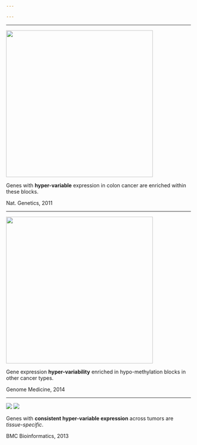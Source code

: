 ```yaml
---

---
```


----

<div class="centered">
<img src="img/antiprofile.png" style="height: 400px;"/>
</div>
      
Genes with **hyper-variable** expression in colon cancer are enriched within these blocks.
    
<footer class="source">Nat. Genetics, 2011</footer>
      
----
      
<div class="centered">
<img src="img/timp2.png" style="height: 400px;"/>
</div>
          
Gene expression **hyper-variability** enriched in hypo-methylation blocks in other cancer types.
        
<footer class="source">Genome Medicine, 2014</footer>
          
----
          
<div class="centered">
<img src="img/barcode.png" style="max-height: 45%; max-width: 45%"/>
<img src="img/barcode2.png" style="max-height: 45%; max-width: 45%"/>
</div>
                
Genes with **consistent hyper-variable expression** across tumors are _tissue-specific_.
              
<footer class="source">BMC Bioinformatics, 2013</footer>
                
              
              